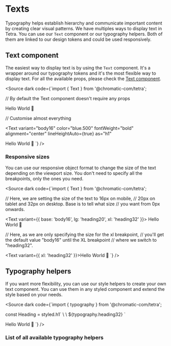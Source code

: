 
<Meta title="Typography/Docs" />

# Texts

Typography helps establish hierarchy and communicate important content by creating clear visual patterns. We have multiples ways to display text in Tetra. You can use our `Text` component or our typography helpers. Both of them are linked to our design tokens and could be used responsively.

## Text component

The easiest way to display text is by using the `Text` component. It's a wrapper around our typography tokens and it's the most flexible way to display text. For all the available props, please check the [Text component](/docs/components-text--docs).

<Source
  dark
  code={`import { Text } from '@chromatic-com/tetra';

// By default the Text component doesn't require any props

<Text>Hello World 👋</Text>

// Customise almost everything

<Text
  variant="body16"
  color="blue.500"
  fontWeight="bold"
  alignment="center"
  lineHeightAuto={true}
  as="h1"
>
  Hello World 👋
</Text>
`} />

### Responsive sizes

You can use our responsive object format to change the size of the text depending on the viewport size. You don't need to specify all the breakpoints, only the ones you need.

<Source
  dark
  code={`import { Text } from '@chromatic-com/tetra';

// Here, we are setting the size of the text to 16px on mobile,
// 20px on tablet and 32px on desktop. Base is to tell what size
// you want from 0px onwards.

<Text variant={{ base: 'body16', lg: 'heading20', xl: 'heading32' }}>
  Hello World 👋
</Text>

// Here, as we are only specifying the size for the xl breakpoint,
// you'll get the default value "body16" until the XL breakpoint
// where we switch to "heading32".

<Text variant={{ xl: 'heading32' }}>Hello World 👋</Text>
`} />

## Typography helpers

If you want more flexibility, you can use our style helpers to create your own text component. You can use them in any styled component and extend the style based on your needs.

<Source
  dark
  code={`import { typography } from '@chromatic-com/tetra';

const Heading = styled.h1\`
\ \ \${typography.heading32}
\`

<Heading>Hello World 👋</Heading>
`} />

### List of all available typography helpers

<TypographyHelper />

